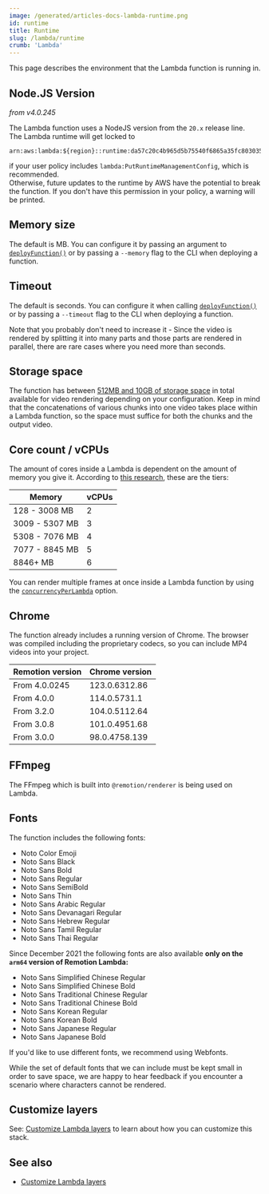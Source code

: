 ```yaml
---
image: /generated/articles-docs-lambda-runtime.png
id: runtime
title: Runtime
slug: /lambda/runtime
crumb: 'Lambda'
---
```



This page describes the environment that the Lambda function is running in.

## Node.JS Version

_from v4.0.245_

The Lambda function uses a NodeJS version from the `20.x` release line.  
The Lambda runtime will get locked to

```
arn:aws:lambda:${region}::runtime:da57c20c4b965d5b75540f6865a35fc8030358e33ec44ecfed33e90901a27a72
```

if your user policy includes `lambda:PutRuntimeManagementConfig`, which is recommended.  
Otherwise, future updates to the runtime by AWS have the potential to break the function. If you don't have this permission in your policy, a warning will be printed.

## Memory size

The default is <DefaultMemorySize/> MB. You can configure it by passing an argument to [`deployFunction()`](/docs/lambda/deployfunction) or by passing a `--memory` flag to the CLI when deploying a function.

## Timeout

The default is <DefaultTimeout /> seconds. You can configure it when calling [`deployFunction()`](/docs/lambda/deployfunction) or by passing a `--timeout` flag to the CLI when deploying a function.

Note that you probably don't need to increase it - Since the video is rendered by splitting it into many parts and those parts are rendered in parallel, there are rare cases where you need more than <DefaultTimeout /> seconds.

## Storage space

The function has between [512MB and 10GB of storage space](/docs/lambda/disk-size) in total available for video rendering depending on your configuration. Keep in mind that the concatenations of various chunks into one video takes place within a Lambda function, so the space must suffice for both the chunks and the output video.

## Core count / vCPUs

The amount of cores inside a Lambda is dependent on the amount of memory you give it. According to [this research](https://web.archive.org/web/20230331040434/https://www.sentiatechblog.com/aws-re-invent-2020-day-3-optimizing-lambda-cost-with-multi-threading), these are the tiers:

| Memory         | vCPUs |
| -------------- | ----- |
| 128 - 3008 MB  | 2     |
| 3009 - 5307 MB | 3     |
| 5308 - 7076 MB | 4     |
| 7077 - 8845 MB | 5     |
| 8846+ MB       | 6     |

You can render multiple frames at once inside a Lambda function by using the [`concurrencyPerLambda`](/docs/lambda/rendermediaonlambda#concurrencyperlambda) option.

## Chrome

The function already includes a running version of Chrome.
The browser was compiled including the proprietary codecs, so you can include MP4 videos into your project.

| Remotion version | Chrome version |
| ---------------- | -------------- |
| From 4.0.0245    | 123.0.6312.86  |
| From 4.0.0       | 114.0.5731.1   |
| From 3.2.0       | 104.0.5112.64  |
| From 3.0.8       | 101.0.4951.68  |
| From 3.0.0       | 98.0.4758.139  |

## FFmpeg

The FFmpeg which is built into `@remotion/renderer` is being used on Lambda.

## Fonts

The function includes the following fonts:

- Noto Color Emoji
- Noto Sans Black
- Noto Sans Bold
- Noto Sans Regular
- Noto Sans SemiBold
- Noto Sans Thin
- Noto Sans Arabic Regular
- Noto Sans Devanagari Regular
- Noto Sans Hebrew Regular
- Noto Sans Tamil Regular
- Noto Sans Thai Regular

Since December 2021 the following fonts are also available **only on the `arm64` version of Remotion Lambda:**

- Noto Sans Simplified Chinese Regular
- Noto Sans Simplified Chinese Bold
- Noto Sans Traditional Chinese Regular
- Noto Sans Traditional Chinese Bold
- Noto Sans Korean Regular
- Noto Sans Korean Bold
- Noto Sans Japanese Regular
- Noto Sans Japanese Bold

If you'd like to use different fonts, we recommend using Webfonts.

While the set of default fonts that we can include must be kept small in order to save space, we are happy to hear feedback if you encounter a scenario where characters cannot be rendered.

## Customize layers

See: [Customize Lambda layers](/docs/lambda/custom-layers) to learn about how you can customize this stack.

## See also

- [Customize Lambda layers](/docs/lambda/custom-layers)
